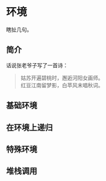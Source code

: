 # 环境 {#environments}

瞎扯几句。

## 简介

话说张老爷子写了一首诗：

> 姑苏开遍碧桃时，邂逅河阳女画师。  
红豆江南留梦影，白苹风末唱秋词。

## 基础环境

## 在环境上递归

## 特殊环境 {#special-environments}

## 堆栈调用 {#call-stack}

